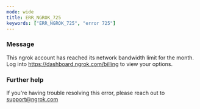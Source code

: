 ```yaml
---
mode: wide
title: ERR_NGROK_725
keywords: ["ERR_NGROK_725", "error 725"]
---
```



### Message

This ngrok account has reached its network bandwidth limit for the month. Log into https://dashboard.ngrok.com/billing to view your options.

<ErrorDetails />

### Further help

If you're having trouble resolving this error, please reach out to [support@ngrok.com](mailto:support@ngrok.com?subject=Help%20with%20ERR_NGROK_725)
